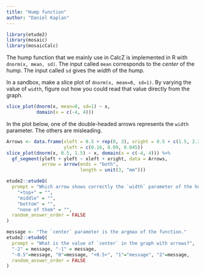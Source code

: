```yaml
---
title: "Hump function"
author: "Daniel Kaplan"
---
```


```r
library(etude2)
library(mosaic)
library(mosaicCalc)
```

The hump function that we mainly use in CalcZ is implemented in R with `dnorm(x, mean, sd)`.  The input called `mean` corresponds to the *center* of the hump. The input called `sd` gives the *width* of the hump.

::: {.scaffolding}
In a sandbox, make a slice plot of `dnorm(x, mean=0, sd=1)`. By varying the value of `width`, figure out how you could read that value directly from the graph. 
```r
slice_plot(dnorm(x, mean=0, sd=1) ~ x,
           domain(x = c(-4, 4)))
```
:::


In the plot below, one of the double-headed arrows represents the `width` parameter. The others are misleading. 

```r
Arrows <- data.frame(xleft = 0.5 + rep(0, 3), xright = 0.5 + c(1.5, 2.2, 2.8),
                     yleft = c(0.16, 0.09, 0.045))
slice_plot(dnorm(x, 0.5, 1.5) ~ x, domain(x = c(-4, 4))) %>%
  gf_segment(yleft + yleft ~ xleft + xright, data = Arrows,
             arrow = arrow(ends = "both",
                           length = unit(3, "mm")))
```


```r
etude2::etudeQ(
  prompt = "Which arrow shows correctly the `width` parameter of the hump function in the graph with arrows?",
    "+top+" = "",
    "middle" = "",
    "bottom" = "",
    "none of them" = "",
  random_answer_order = FALSE
)
```

```r
message <- "The `center` parameter is the argmax of the function."
etude2::etudeQ(
  prompt = "What is the value of `center` in the graph with arrows?",
  "-2" = message, "-1" = message, 
  "-0.5"=message, "0"=message, "+0.5+", "1"="message", "2"=message,
  random_answer_order = FALSE
)
```
